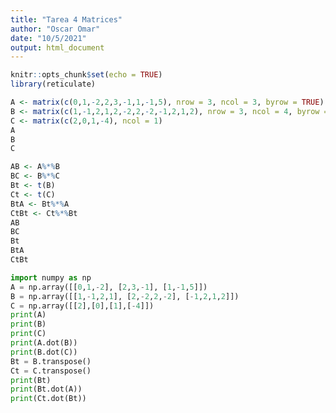 ```yaml
---
title: "Tarea 4 Matrices"
author: "Oscar Omar"
date: "10/5/2021"
output: html_document
---
```


```r
knitr::opts_chunk$set(echo = TRUE)
library(reticulate)
```


```r

A <- matrix(c(0,1,-2,2,3,-1,1,-1,5), nrow = 3, ncol = 3, byrow = TRUE)
B <- matrix(c(1,-1,2,1,2,-2,2,-2,-1,2,1,2), nrow = 3, ncol = 4, byrow = TRUE)
C <- matrix(c(2,0,1,-4), ncol = 1)
A
B
C

AB <- A%*%B
BC <- B%*%C
Bt <- t(B)
Ct <- t(C)
BtA <- Bt%*%A
CtBt <- Ct%*%Bt
AB
BC
Bt
BtA
CtBt
```


```python
import numpy as np
A = np.array([[0,1,-2], [2,3,-1], [1,-1,5]])
B = np.array([[1,-1,2,1], [2,-2,2,-2], [-1,2,1,2]])
C = np.array([[2],[0],[1],[-4]])
print(A)
print(B)
print(C)
print(A.dot(B))
print(B.dot(C))
Bt = B.transpose()
Ct = C.transpose()
print(Bt)
print(Bt.dot(A))
print(Ct.dot(Bt))

```


